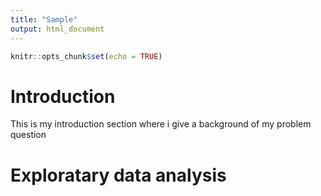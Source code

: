 ```yaml
---
title: "Sample"
output: html_document
---
```


```r
knitr::opts_chunk$set(echo = TRUE)
```

# Introduction 

This is my introduction section where i give a background of my problem question

# Exploratary data analysis